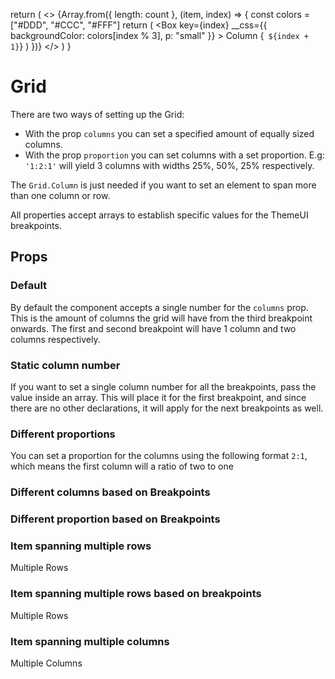 
  return (
    <>
      {Array.from({ length: count }, (item, index) => {
        const colors = ["#DDD", "#CCC", "#FFF"]
        return (
          <Box
            key={index}
            __css={{ backgroundColor: colors[index % 3], p: "small" }}
          >
            Column
            {` ${index + 1}`}
          </Box>
        )
      })}
    </>
  )
}

<Meta title='components/Grid' component={Grid} />

# Grid

There are two ways of setting up the Grid:

- With the prop `columns` you can set a specified amount of equally sized columns.
- With the prop `proportion` you can set columns with a set proportion. E.g: `'1:2:1'` will yield 3 columns with widths 25%, 50%, 25% respectively.

The `Grid.Column` is just needed if you want to set an element to span more than one column or row.

All properties accept arrays to establish specific values for the ThemeUI breakpoints.

## Props

<Props of={Grid} />

### Default

By default the component accepts a single number for the `columns` prop. This is the amount of columns
the grid will have from the third breakpoint onwards. The first and second breakpoint will have 1 column
and two columns respectively.

<Preview>
  <Story name='Default'>
    <Grid columns={3}>
      <GenerateColumns count={6} />
    </Grid>
  </Story>
</Preview>

### Static column number

If you want to set a single column number for all the breakpoints, pass the value inside an array.
This will place it for the first breakpoint, and since there are no other declarations, it will
apply for the next breakpoints as well.

<Preview>
  <Story name='Static column number'>
    <Grid columns={[2]}>
      <GenerateColumns count={6} />
    </Grid>
  </Story>
</Preview>

### Different proportions

You can set a proportion for the columns using the following format `2:1`, which means
the first column will a ratio of two to one

<Preview>
  <Story name='Different proportions'>
    <Grid proportion='2:1'>
      <GenerateColumns count={6} />
    </Grid>
  </Story>
</Preview>

### Different columns based on Breakpoints

<Preview>
  <Story name='Different columns based on Breakpoints'>
    <Grid columns={["2", "1", "3"]}>
      <GenerateColumns count={6} />
    </Grid>
  </Story>
</Preview>

### Different proportion based on Breakpoints

<Preview>
  <Story name='Different proportion based on Breakpoints'>
    <Grid proportion={["2:1", "1:2:1", "1:1:2"]}>
      <GenerateColumns count={6} />
    </Grid>
  </Story>
</Preview>

### Item spanning multiple rows

<Preview>
  <Story name='Item spanning multiple rows'>
    <Grid proportion={["2:1", "1:2:1", "1:1:2"]}>
      <Grid.Column rows={2} sx={{ bg: "lightblue" }}>
        Multiple Rows
      </Grid.Column>
      <GenerateColumns count={5} />
    </Grid>
  </Story>
</Preview>

### Item spanning multiple rows based on breakpoints

<Preview>
  <Story name='Item spanning multiple rows based on breakpoints'>
    <Grid proportion={["2:1", "1:2:1", "1:1:2"]}>
      <Grid.Column rows={[3, 2, 1]} sx={{ bg: "lightblue" }}>
        Multiple Rows
      </Grid.Column>
      <GenerateColumns count={5} />
    </Grid>
  </Story>
</Preview>

### Item spanning multiple columns

<Preview>
  <Story name='Item spanning multiple columns'>
    <Grid proportion={["2:1", "1:2:1", "1:1:2"]}>
      <Grid.Column columns={2} sx={{ bg: "lightblue" }}>
        Multiple Columns
      </Grid.Column>
      <GenerateColumns count={5} />
    </Grid>
  </Story>
</Preview>
